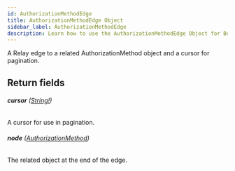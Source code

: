 ```yaml
---
id: AuthorizationMethodEdge
title: AuthorizationMethodEdge Object
sidebar_label: AuthorizationMethodEdge
description: Learn how to use the AuthorizationMethodEdge Object for Builder's API.
---
```


A Relay edge to a related AuthorizationMethod object and a cursor for pagination.

## Return fields

###### <b>cursor</b> ([String!](/docs/composer/builder/api/schema/scalar/String.mdx))

A cursor for use in pagination.

###### <b>node</b> ([AuthorizationMethod](/docs/composer/builder/api/schema/object/AuthorizationMethod.mdx))

The related object at the end of the edge.
